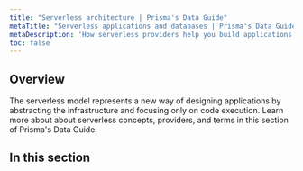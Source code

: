```yaml
---
title: "Serverless architecture | Prisma's Data Guide"
metaTitle: "Serverless applications and databases | Prisma's Data Guide"
metaDescription: 'How serverless providers help you build applications without managing servers'
toc: false
---
```


## Overview

The serverless model represents a new way of designing applications by abstracting the infrastructure and focusing only on code execution. Learn more about about serverless concepts, providers, and terms in this section of Prisma's Data Guide. 

## In this section

<Subsections />
